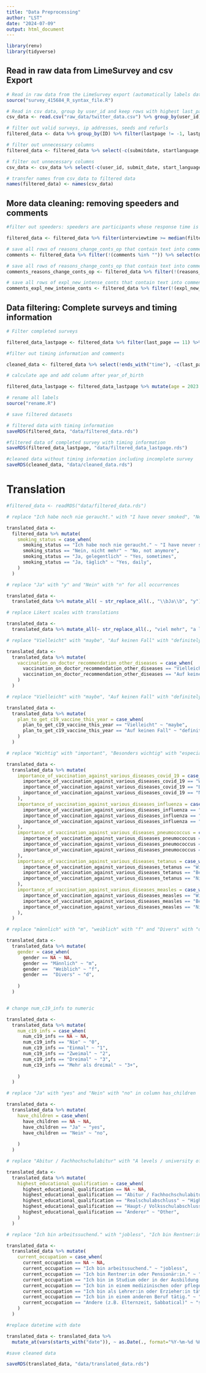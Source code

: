 ```yaml
---
title: "Data Preprocessing"
author: "LST"
date: "2024-07-09"
output: html_document
---
```


```r
library(renv)
library(tidyverse)
```

## Read in raw data from LimeSurvey and csv Export

```r
# Read in raw data from the LimeSurvey export (automatically labels data)
source("survey_415684_R_syntax_file.R")

# Read in csv data, group by user_id and keep rows with highest last_page (people that at least started the survey)
csv_data <- read.csv("raw_data/twitter_data.csv") %>% group_by(user_id) %>% filter(last_page != -1, last_page == max(last_page)) %>% ungroup()

# filter out valid surveys, ip addresses, seeds and refurls
filtered_data <- data %>% group_by(ID) %>% filter(lastpage != -1, lastpage == max(lastpage)) %>% ungroup() %>% select(-c(id, ipaddr, seed, refurl))

# filter out unnecessary columns
filtered_data <- filtered_data %>% select(-c(submitdate, startlanguage, startdate, datestamp, AC, ref, origin, ID))

# filter out unnecessary columns
csv_data <- csv_data %>% select(-c(user_id, submit_date, start_language, start_date, datestamp, is_adult, ref, origin))

# transfer names from csv_data to filtered data
names(filtered_data) <- names(csv_data)
```

## More data cleaning: removing speeders and comments 

```r
#filter out speeders: speeders are participants whose response time is less than a third of the median response time.

filtered_data <- filtered_data %>% filter(interviewtime >= median(filtered_data$interviewtime)/3)

# save all rows of reasons_change_conts_op that contain text into comments
comments <- filtered_data %>% filter(!(comments %in% "")) %>% select(comments)

# save all rows of reasons_change_conts_op that contain text into comments
comments_reasons_change_conts_op <- filtered_data %>% filter(!(reasons_change_conts_op %in% "")) %>% select(reasons_change_conts_op)

# save all rows of expl_new_intense_conts that contain text into comments
comments_expl_new_intense_conts <- filtered_data %>% filter(!(expl_new_intense_conts %in% "")) %>% select(expl_new_intense_conts)
```

## Data filtering: Complete surveys and timing information

```r
# Filter completed surveys

filtered_data_lastpage <- filtered_data %>% filter(last_page == 11) %>% select(-last_page)

#filter out timing information and comments

cleaned_data <- filtered_data %>% select(!ends_with("time"), -c(last_page, comments,  reasons_change_conts_op, expl_new_intense_conts))

# calculate age and add column after year_of_birth

filtered_data_lastpage <- filtered_data_lastpage %>% mutate(age = 2023 - year_of_birth, .after = year_of_birth)

# rename all labels
source("rename.R")

# save filtered datasets

# filtered data with timing information
saveRDS(filtered_data, "data/filtered_data.rds")

#filtered data of completed survey with timing information
saveRDS(filtered_data_lastpage, "data/filtered_data_lastpage.rds")

#cleaned data without timing information including incomplete survey
saveRDS(cleaned_data, "data/cleaned_data.rds")
```


# Translation
```r
#filtered_data <- readRDS("data/filtered_data.rds")

# replace "Ich habe noch nie geraucht." with "I have never smoked", "Nein, nicht mehr" with "No, not anymore" "Ja, gelegentlich" with "Yes, sometimes", "Ja, täglich" with "Yes, daily" and "Ich möchte nicht antworten" with "Unwilling to answer" in column smoking_status

translated_data <-
  filtered_data %>% mutate(
    smoking_status = case_when(
      smoking_status == "Ich habe noch nie geraucht." ~ "I have never smoked",
      smoking_status == "Nein, nicht mehr" ~ "No, not anymore",
      smoking_status == "Ja, gelegentlich" ~ "Yes, sometimes",
      smoking_status == "Ja, täglich" ~ "Yes, daily",
    )
  )

# replace "Ja" with "y" and "Nein" with "n" for all occurrences

translated_data <-
  translated_data %>% mutate_all( ~ str_replace_all(., "\\bJa\\b", "y")) %>% mutate_all( ~ str_replace_all(., "Nein", "n")) %>% mutate_all( ~ str_replace_all(., "Ich möchte nicht antworten", "Unwilling to answer")) %>% mutate_all( ~ str_replace_all(., "Ich weiß es nicht", "I don't know"))  %>% mutate_all( ~ str_replace_all(., "Weiß nicht", "I don't know")) %>% mutate_all( ~ str_replace_all(., "Nicht zutreffend", "Not applicable"))

# replace Likert scales with translations

translated_data <-
  translated_data %>% mutate_all(~ str_replace_all(., "viel mehr", "a lot more")) %>% mutate_all(~ str_replace_all(., "etwas mehr", "a bit more")) %>% mutate_all(~ str_replace_all(., "genauso", "equally")) %>% mutate_all(~ str_replace_all(., "etwas weniger", "a bit less")) %>% mutate_all(~ str_replace_all(., "viel weniger", "a lot less"))  %>% mutate_all(~ str_replace_all(., "trifft nicht zu", "does not apply")) %>%  mutate_all(~ str_replace_all(., "mehr", "more")) %>% mutate_all(~ str_replace_all(., "weniger", "less"))

# replace "Vielleicht" with "maybe", "Auf keinen Fall" with "definitely not" in column vaccination_on_doctor_recommendation_other_diseases

translated_data <-
  translated_data %>% mutate(
    vaccination_on_doctor_recommendation_other_diseases = case_when(
      vaccination_on_doctor_recommendation_other_diseases == "Vielleicht" ~ "maybe",
      vaccination_on_doctor_recommendation_other_diseases == "Auf keinen Fall" ~ "definitely not"
    )
  )

# replace "Vielleicht" with "maybe", "Auf keinen Fall" with "definitely not" in column plan_to_get_c19_vaccine_this_year

translated_data <-
  translated_data %>% mutate(
    plan_to_get_c19_vaccine_this_year = case_when(
      plan_to_get_c19_vaccine_this_year == "Vielleicht" ~ "maybe",
      plan_to_get_c19_vaccine_this_year == "Auf keinen Fall" ~ "definitely not"
    )
  )

# replace "Wichtig" with "important", "Besonders wichtig" with "especially important" and "Nicht so wichtig" with "not as important" in columns importance_of_vaccination_against_...

translated_data <-
  translated_data %>% mutate(
    importance_of_vaccination_against_various_diseases_covid_19 = case_when(
      importance_of_vaccination_against_various_diseases_covid_19 == "Wichtig" ~ "important",
      importance_of_vaccination_against_various_diseases_covid_19 == "Besonders wichtig" ~ "especially important",
      importance_of_vaccination_against_various_diseases_covid_19 == "Nicht wichtig" ~ "not as important"
    ),
    importance_of_vaccination_against_various_diseases_influenza = case_when(
      importance_of_vaccination_against_various_diseases_influenza == "Wichtig" ~ "important",
      importance_of_vaccination_against_various_diseases_influenza == "Besonders wichtig" ~ "especially important",
      importance_of_vaccination_against_various_diseases_influenza == "Nicht wichtig" ~ "not as important"
    ),
    importance_of_vaccination_against_various_diseases_pneumococcus = case_when(
      importance_of_vaccination_against_various_diseases_pneumococcus == "Wichtig" ~ "important",
      importance_of_vaccination_against_various_diseases_pneumococcus == "Besonders wichtig" ~ "especially important",
      importance_of_vaccination_against_various_diseases_pneumococcus == "Nicht wichtig" ~ "not as important"
    ),
    importance_of_vaccination_against_various_diseases_tetanus = case_when(
      importance_of_vaccination_against_various_diseases_tetanus == "Wichtig" ~ "important",
      importance_of_vaccination_against_various_diseases_tetanus == "Besonders wichtig" ~ "especially important",
      importance_of_vaccination_against_various_diseases_tetanus == "Nicht wichtig" ~ "not as important"
    ),
    importance_of_vaccination_against_various_diseases_measles = case_when(
      importance_of_vaccination_against_various_diseases_measles == "Wichtig" ~ "important",
      importance_of_vaccination_against_various_diseases_measles == "Besonders wichtig" ~ "especially important",
      importance_of_vaccination_against_various_diseases_measles == "Nicht wichtig" ~ "not as important"
    ),
  )

# replace "männlich" with "m", "weiblich" with "f" and "Divers" with "d" in column gender

translated_data <-
  translated_data %>% mutate(
    gender = case_when(
      gender == NA ~ NA,
      gender == "Männlich" ~ "m",
      gender ==  "Weiblich" ~ "f",
      gender ==  "Divers" ~ "d",
      
    )
  )


# change num_c19_infs to numeric

translated_data <-
  translated_data %>% mutate(
    num_c19_infs = case_when(
      num_c19_infs == NA ~ NA,
      num_c19_infs == "Nie" ~ "0",
      num_c19_infs == "Einmal" ~ "1",
      num_c19_infs == "Zweimal" ~ "2",
      num_c19_infs == "Dreimal" ~ "3",
      num_c19_infs == "Mehr als dreimal" ~ "3+",
      
    )
  )

# replace "Ja" with "yes" and "Nein" with "no" in column has_children

translated_data <-
  translated_data %>% mutate(
    have_children = case_when(
      have_children == NA ~ NA,
      have_children == "Ja" ~ "yes",
      have_children == "Nein" ~ "no",
      
    )
  )

# replace "Abitur / Fachhochschulabitur" with "A levels / university of applied sciences entrance qualification", "Realschulabschluss" with "High-school diploma", "Haupt/ Volksschulabschluss" with "Secondary modern school qualification" and "Anderer" with "Other" in column highest_educational_qualification

translated_data <-
  translated_data %>% mutate(
    highest_educational_qualification = case_when(
      highest_educational_qualification == NA ~ NA,
      highest_educational_qualification == "Abitur / Fachhochschulabitur" ~ "A levels",
      highest_educational_qualification == "Realschulabschluss" ~ "High-school diploma",
      highest_educational_qualification == "Haupt-/ Volksschulabschluss" ~ "Secondary school qualification",
      highest_educational_qualification == "Anderer" ~ "Other",
    )
  )

# replace "Ich bin arbeitssuchend." with "jobless", "Ich bin Rentner:in oder Pensionär:in." with "pensioner", "Ich bin im Studium oder in der Ausbildung." with "student", "Ich bin in einem medizinischen oder pflegerischen Beruf bei einem Gesundheitsversorger tätig." with "medical", "Ich bin als Lehrer:in oder Erzieher:in tätig." with "education", "Ich bin in einem anderen Beruf tätig." with "other" and "Andere (z.B. Elternzeit, Sabbatical)" with "sabbatical" in column current_occupation

translated_data <-
  translated_data %>% mutate(
    current_occupation = case_when(
      current_occupation == NA ~ NA,
      current_occupation == "Ich bin arbeitssuchend." ~ "jobless",
      current_occupation == "Ich bin Rentner:in oder Pensionär:in." ~ "pensioner",
      current_occupation == "Ich bin im Studium oder in der Ausbildung." ~ "student",
      current_occupation == "Ich bin in einem medizinischen oder pflegerischen Beruf bei einem Gesundheitsversorger tätig." ~ "medical",
      current_occupation == "Ich bin als Lehrer:in oder Erzieher:in tätig." ~ "education",
      current_occupation == "Ich bin in einem anderen Beruf tätig." ~ "other",
      current_occupation == "Andere (z.B. Elternzeit, Sabbatical)" ~ "sabbatical"
    )
  )

#replace datetime with date

translated_data <- translated_data %>%
  mutate_at(vars(starts_with("date")), ~ as.Date(., format="%Y-%m-%d %H:%M:%S"))

#save cleaned data

saveRDS(translated_data, "data/translated_data.rds")
```
